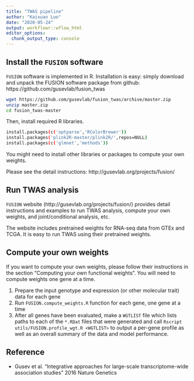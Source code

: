 ```yaml
---
title: "TWAS pipeline"
author: "Kaixuan Luo"
date: "2020-05-24"
output: workflowr::wflow_html
editor_options:
  chunk_output_type: console
---
```


## Install the `FUSION` software
`FUSION` software is implemented in R. Installation is easy: simply download and unpack the FUSION software package from github:
https://github.com/gusevlab/fusion_twas
```bash
wget https://github.com/gusevlab/fusion_twas/archive/master.zip
unzip master.zip
cd fusion_twas-master
```

Then, install required R libraries. 
```bash
install.packages(c('optparse','RColorBrewer'))
install.packages('plink2R-master/plink2R/',repos=NULL)
install.packages(c('glmnet','methods'))
```

You might need to install other libraries or packages to compute your own weights.

Please see the detail instructions: 
http://gusevlab.org/projects/fusion/

## Run TWAS analysis

`FUSION` website (http://gusevlab.org/projects/fusion/) provides detail instructions and examples to run TWAS analysis, compute your own weights, and joint/conditional analysis, etc. 

The website includes pretrained weights for RNA-seq data from GTEx and TCGA. It is easy to run TWAS using their pretrained weights. 

## Compute your own weights

If you want to compute your own weights, please follow their instructions in the section "Computing your own functional weights". You will need to compute weights one gene at a time.

1. Prepare the input genotype and expression (or other molecular trait) data for each gene
2. Run `FUSION.compute_weights.R` function for each gene, one gene at a time
3. After all genes have been evaluated, make a `WGTLIST` file which lists paths to each of the `*.RDat` files that were generated and call `Rscript utils/FUSION.profile_wgt.R <WGTLIST>` to output a per-gene profile as well as an overall summary of the data and model performance.

## Reference
* Gusev et al. “Integrative approaches for large-scale transcriptome-wide association studies” 2016 Nature Genetics




